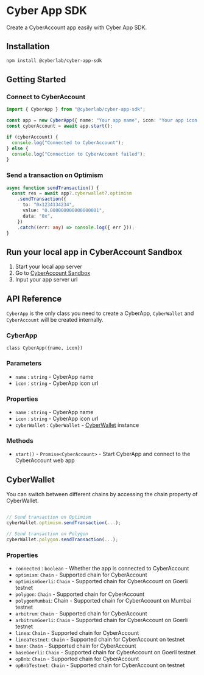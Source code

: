 # Cyber App SDK

Create a CyberAccount app easily with Cyber App SDK.

## Installation

```bash
npm install @cyberlab/cyber-app-sdk
```

## Getting Started

### Connect to CyberAccount

```typescript
import { CyberApp } from "@cyberlab/cyber-app-sdk";

const app = new CyberApp({ name: "Your app name", icon: "Your app icon url" });
const cyberAccount = await app.start();

if (cyberAccount) {
  console.log("Connected to CyberAccount");
} else {
  console.log("Connection to CyberAccount failed");
}
```

### Send a transaction on Optimism

```typescript
async function sendTransaction() {
  const res = await app?.cyberwallet?.optimism
    .sendTransaction({
      to: "0x1234134234",
      value: "0.000000000000000001",
      data: "0x",
    })
    .catch((err: any) => console.log({ err }));
}
```

## Run your local app in CyberAccount Sandbox

1. Start your local app server
2. Go to [CyberAccount Sandbox](https://wallet-sandbox.cyber.co/apps)
3. Input your app server url

## API Reference

`CyberApp` is the only class you need to create a CyberApp, `CyberWallet` and `CyberAccount` will be created internally.

### CyberApp

`class CyberApp({name, icon})`

### Parameters

- `name` : `string` - CyberApp name
- `icon` : `string` - CyberApp icon url

### Properties

- `name` : `string` - CyberApp name
- `icon` : `string` - CyberApp icon url
- `cyberWallet` : `CyberWallet` - [CyberWallet](#cyberwallet) instance

### Methods

- `start()` - `Promise<CyberAccount>` - Start CyberApp and connect to the CyberAccount web app

## CyberWallet

You can switch between different chains by accessing the chain property of CyberWallet.

```javascript

// Send transaction on Optimism
cyberWallet.optimism.sendTransaction(...);

// Send transaction on Polygon
cyberWallet.polygon.sendTransaction(...);
```

### Properties

- `connected` : `boolean` - Whether the app is connected to CyberAccount
- `optimism`: `Chain` - Supported chain for CyberAccount
- `optimismGoerli`: `Chain` - Supported chain for CyberAccount on Goerli testnet
- `polygon`: `Chain` - Supported chain for CyberAccount
- `polygonMumbai`: Chain - Supported chain for CyberAccount on Mumbai testnet
- `arbitrum`: `Chain` - Supported chain for CyberAccount
- `arbitrumGoerli`: `Chain` - Supported chain for CyberAccount on Goerli testnet
- `linea`: `Chain` - Supported chain for CyberAccount
- `lineaTestnet`: `Chain` - Supported chain for CyberAccount on testnet
- `base`: `Chain` - Supported chain for CyberAccount
- `baseGoerli`: `Chain` - Supported chain for CyberAccount on Goerli testnet
- `opBnb`: `Chain` - Supported chain for CyberAccount
- `opBnbTestnet`: `Chain` - Supported chain for CyberAccount on testnet
